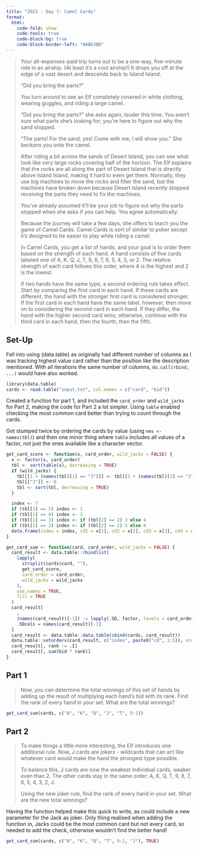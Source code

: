 ```yaml
---
title: "2023 - Day 7: Camel Cards"
format:
  html:
    code-fold: show
    code-tools: true
    code-block-bg: true
    code-block-border-left: "#AB63BD"
---
```


> Your all-expenses-paid trip turns out to be a one-way, five-minute ride in an airship. (At least it's a cool airship!) It drops you off at the edge of a vast desert and descends back to Island Island.
>
> "Did you bring the parts?"
>
> You turn around to see an Elf completely covered in white clothing, wearing goggles, and riding a large camel.
>
> "Did you bring the parts?" she asks again, louder this time. You aren't sure what parts she's looking for; you're here to figure out why the sand stopped.
>
> "The parts! For the sand, yes! Come with me; I will show you." She beckons you onto the camel.
>
> After riding a bit across the sands of Desert Island, you can see what look like very large rocks covering half of the horizon. The Elf explains that the rocks are all along the part of Desert Island that is directly above Island Island, making it hard to even get there. Normally, they use big machines to move the rocks and filter the sand, but the machines have broken down because Desert Island recently stopped receiving the parts they need to fix the machines.
>
> You've already assumed it'll be your job to figure out why the parts stopped when she asks if you can help. You agree automatically.
>
> Because the journey will take a few days, she offers to teach you the game of Camel Cards. Camel Cards is sort of similar to poker except it's designed to be easier to play while riding a camel.
>
> In Camel Cards, you get a list of hands, and your goal is to order them based on the strength of each hand. A hand consists of five cards labeled one of A, K, Q, J, T, 9, 8, 7, 6, 5, 4, 3, or 2. The relative strength of each card follows this order, where A is the highest and 2 is the lowest.
>
> If two hands have the same type, a second ordering rule takes effect. Start by comparing the first card in each hand. If these cards are different, the hand with the stronger first card is considered stronger. If the first card in each hand have the same label, however, then move on to considering the second card in each hand. If they differ, the hand with the higher second card wins; otherwise, continue with the third card in each hand, then the fourth, then the fifth.

## Set-Up

Fell into using {data.table} as originally had different number of columns as I was tracking highest value card rather than the position like the description mentioned. With all iterations the same number of columns, `do.call(rbind, ...)` would have also worked.

```r
library(data.table)
cards <- read.table("input.txt", col.names = c("card", "bid"))
```

Created a function for part 1, and included the `card_order` and `wild_jacks` for Part 2, making the code for Part 2 a lot simpler. Using `table` enabled checking the most common card better than trying to count through the cards.

Got stumped twice by ordering the cards by value (using `nms <- names(tbl)`) and then one minor thing where `table` includes all values of a factor, not just the ones available like a character vector.

```r
get_card_score <- function(x, card_order, wild_jacks = FALSE) {
  x <- factor(x, card_order)
  tbl <- sort(table(x), decreasing = TRUE)
  if (wild_jacks) {
    tbl[[1 + (names(tbl)[1] == "J")]] <- tbl[[1 + (names(tbl)[1] == "J")]] + tbl[["J"]]
    tbl[["J"]] <- 0
    tbl <- sort(tbl, decreasing = TRUE)
  }

  index <- 7
  if (tbl[1] == 5) index <- 1
  if (tbl[1] == 4) index <- 2
  if (tbl[1] == 3) index <- if (tbl[2] == 2) 3 else 4
  if (tbl[1] == 2) index <- if (tbl[2] == 2) 5 else 6
  data.frame(index = index, cd1 = x[1], cd2 = x[2], cd3 = x[3], cd4 = x[4], cd5 = x[5])
}

get_card_sum <- function(card, card_order, wild_jacks = FALSE) {
  card_result <- data.table::rbindlist(
    lapply(
      strsplit(cards$card, ""), 
      get_card_score, 
      card_order = card_order, 
      wild_jacks = wild_jacks
    ), 
    use.names = TRUE, 
    fill = TRUE
  )
  card_result[
    , 
    (names(card_result)[-1]) := lapply(.SD, factor, levels = card_order), 
    .SDcols = names(card_result)[-1]
  ]
  card_result <- data.table::data.table(cbind(cards, card_result))
  data.table::setorderv(card_result, c("index", paste0("cd", 1:5)), order = rep(-1, 6))
  card_result[, rank := .I]
  card_result[, sum(bid * rank)]
}
```

## Part 1

> Now, you can determine the total winnings of this set of hands by adding up the result of multiplying each hand's bid with its rank. Find the rank of every hand in your set. What are the total winnings?

```r
get_card_sum(cards, c("A", "K", "Q", "J", "T", 9:1))
```

## Part 2

> To make things a little more interesting, the Elf introduces one additional rule. Now, J cards are jokers - wildcards that can act like whatever card would make the hand the strongest type possible.
>
> To balance this, J cards are now the weakest individual cards, weaker even than 2. The other cards stay in the same order: A, K, Q, T, 9, 8, 7, 6, 5, 4, 3, 2, J.
>
> Using the new joker rule, find the rank of every hand in your set. What are the new total winnings?

Having the function helped make this quick to write, as could include a new parameter for the Jack as joker. Only thing realised when adding the function in, Jacks could be the most common card but not every card, so needed to add the check, otherwise wouldn't find the better hand!

```r
get_card_sum(cards, c("A", "K", "Q", "T", 9:1, "J"), TRUE)
```
